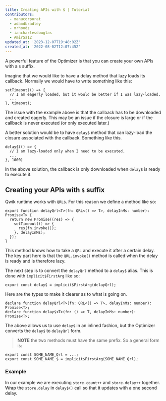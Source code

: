 ```yaml
---
title: Creating APIs with $ | Tutorial
contributors:
  - manucorporat
  - adamdbradley
  - mrhoodz
  - iancharlesdouglas
  - AmirSa12
updated_at: '2023-12-07T19:48:02Z'
created_at: '2022-08-02T12:07:45Z'
---
```


A powerful feature of the Optimizer is that you can create your own APIs with a `$` suffix.

Imagine that we would like to have a delay method that lazy loads its callback. Normally we would have to write something like this:

```tsx
setTimeout(() => {
  // I am eagerly loaded, but it would be better if I was lazy-loaded.
  ...
}, timeout);
```

The issue with the example above is that the callback has to be downloaded and created eagerly. This may be an issue if the closure is large or if the callback is never executed (or only executed later.)

A better solution would be to have `delay$` method that can lazy-load the closure associated with the callback. Something like this.

```tsx
delay$(() => {
  // I am lazy-loaded only when I need to be executed.
  ...
}, 1000)
```

In the above solution, the callback is only downloaded when `delay$` is ready to execute it.

## Creating your APIs with `$` suffix

Qwik runtime works with `QRL`s. For this reason we define a method like so:

```tsx
export function delayQrl<T>(fn: QRL<() => T>, delayInMs: number): Promise<T> {
  return new Promise((res) => {
    setTimeout(() => {
      res(fn.invoke());
    }, delayInMs);
  });
}
```

This method knows how to take a `QRL` and execute it after a certain delay. The key part here is that the `QRL.invoke()` method is called when the delay is ready and is therefore lazy.

The next step is to convert the `delayQrl` method to a `delay$` alias. This is done with `implicit$FirstArg` like so:

```tsx
export const delay$ = implicit$FirstArg(delayQrl);
```

Here are the types to make it clearer as to what is going on.

```tsx
declare function delayQrl<T>(fn: QRL<() => T>, delayInMs: number): Promise<T>;
declare function delay$<T>(fn: () => T, delayInMs: number): Promise<T>;
```

The above allows us to use `delay$` in an inlined fashion, but the Optimizer converts the `delay$` to `delayQrl` form.

> **NOTE** the two methods must have the same prefix. So a general form is:

```tsx
export const SOME_NAME_Qrl = ...;
export const SOME_NAME_$ = implicit$FirstArg(SOME_NAME_Qrl);
```

### Example

In our example we are executing `store.count++` and `store.delay++` together. Wrap the `store.delay` in `delay$()` call so that it updates with a one second delay.
